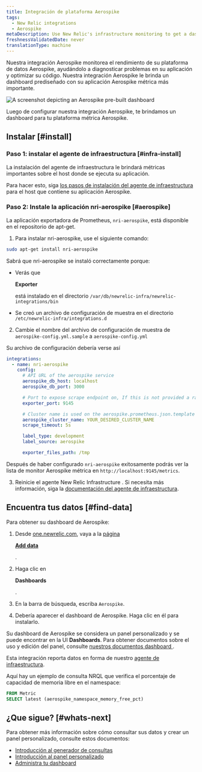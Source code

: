 ```yaml
---
title: Integración de plataforma Aerospike
tags:
  - New Relic integrations
  - Aerospike
metaDescription: Use New Relic's infrastructure monitoring to get a dashboard with metrics from your Aerospike platform.
freshnessValidatedDate: never
translationType: machine
---
```



Nuestra integración Aerospike monitorea el rendimiento de su plataforma de datos Aerospike, ayudándolo a diagnosticar problemas en su aplicación y optimizar su código. Nuestra integración Aerospike le brinda un dashboard prediseñado con su aplicación Aerospike métrica más importante.

<img
  title="aerospike dashboard"
  alt="A screenshot depicting an Aerospike pre-built dashboard"
  src={infrastructureAerospikeDashboard}
/>

<figcaption>
  Luego de configurar nuestra integración Aerospike, te brindamos un dashboard para tu plataforma métrica Aerospike.
</figcaption>

## Instalar [#install]

### Paso 1: instalar el agente de infraestructura [#infra-install]

La instalación del agente de infraestructura le brindará métricas importantes sobre el host donde se ejecuta su aplicación.

Para hacer esto, siga [los pasos de instalación del agente de infraestructura](/docs/infrastructure/install-infrastructure-agent/get-started/install-infrastructure-agent) para el host que contiene su aplicación Aerospike.

### Paso 2: Instale la aplicación nri-aerospike [#aerospike]

La aplicación exportadora de Prometheus, `nri-aerospike`, está disponible en el repositorio de apt-get.

1. Para instalar nri-aerospike, use el siguiente comando:

```bash
sudo apt-get install nri-aerospike
```

Sabrá que nri-aerospike se instaló correctamente porque:

* Verás que

  <DoNotTranslate>**Exporter**</DoNotTranslate>

  está instalado en el directorio `/var/db/newrelic-infra/newrelic-integrations/bin`

* Se creó un archivo de configuración de muestra en el directorio `/etc/newrelic-infra/integrations.d`

2. Cambie el nombre del archivo de configuración de muestra de `aerospike-config.yml.sample` a `aerospike-config.yml`

Su archivo de configuración debería verse así

```yml
integrations:
  - name: nri-aerospike
    config:
      # API URL of the aerospike service
      aerospike_db_host: localhost
      aerospike_db_port: 3000

      # Port to expose scrape endpoint on, If this is not provided a random port will be used to launch the exporter
      exporter_port: 9145

      # Cluster name is used on the aerospike.prometheus.json.template - all the metrics captured by nri-prometheus will be categorized under this cluster name
      aerospike_cluster_name: YOUR_DESIRED_CLUSTER_NAME
      scrape_timeout: 5s

      label_type: development
      label_source: aerospike

      exporter_files_path: /tmp
```

Después de haber configurado `nri-aerospike` exitosamente podrás ver la lista de monitor Aerospike métrica en `http://localhost:9145/metrics`.

3. Reinicie el agente New Relic Infrastructure . Si necesita más información, siga la [documentación del agente de infraestructura](/docs/infrastructure/install-infrastructure-agent/manage-your-agent/start-stop-restart-infrastructure-agent/).

## Encuentra tus datos [#find-data]

Para obtener su dashboard de Aerospike:

1. Desde [one.newrelic.com](https://one.newrelic.com), vaya a la [página](https://one.newrelic.com/marketplace)

   <DoNotTranslate>[**Add data**](https://one.newrelic.com/marketplace)</DoNotTranslate>

   [ ](https://one.newrelic.com/marketplace).

2. Haga clic en

   <DoNotTranslate>**Dashboards**</DoNotTranslate>

   .

3. En la barra de búsqueda, escriba `Aerospike`.

4. Debería aparecer el dashboard de Aerospike. Haga clic en él para instalarlo.

Su dashboard de Aerospike se considera un panel personalizado y se puede encontrar en la UI <DoNotTranslate>**Dashboards**</DoNotTranslate>. Para obtener documentos sobre el uso y edición del panel, consulte [nuestros documentos dashboard ](/docs/query-your-data/explore-query-data/dashboards/introduction-dashboards).

Esta integración reporta datos en forma de nuestro [agente de infraestructura](/docs/infrastructure/manage-your-data/data-instrumentation/default-infrastructure-monitoring-data/#infrastructure-events).

Aquí hay un ejemplo de consulta NRQL que verifica el porcentaje de capacidad de memoria libre en el namespace:

```sql
FROM Metric 
SELECT latest (aerospike_namespace_memory_free_pct)
```

## ¿Que sigue? [#whats-next]

Para obtener más información sobre cómo consultar sus datos y crear un panel personalizado, consulte estos documentos:

* [Introducción al generador de consultas](/docs/query-your-data/explore-query-data/query-builder/introduction-query-builder)
* [Introducción al panel personalizado](/docs/query-your-data/explore-query-data/dashboards/introduction-dashboards)
* [Administra tu dashboard](/docs/query-your-data/explore-query-data/dashboards/manage-your-dashboard)